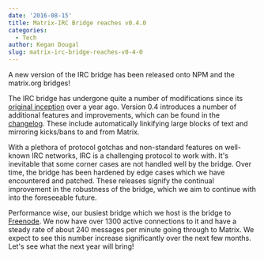 ```yaml
---
date: '2016-08-15'
title: Matrix-IRC Bridge reaches v0.4.0
categories:
  - Tech
author: Kegan Dougal
slug: matrix-irc-bridge-reaches-v0-4-0
---
```


A new version of the IRC bridge has been released onto NPM and the matrix.org bridges!

The IRC bridge has undergone quite a number of modifications since its <a href="https://matrix.org/blog/2015/04/22/matrix-irc-application-service/">original inception</a> over a year ago. Version 0.4 introduces a number of additional features and improvements, which can be found in the <a href="https://github.com/matrix-org/matrix-appservice-irc/blob/master/CHANGELOG.md">changelog</a>. These include automatically linkifying large blocks of text and mirroring kicks/bans to and from Matrix.

With a plethora of protocol gotchas and non-standard features on well-known IRC networks, IRC is a challenging protocol to work with. It's inevitable that some corner cases are not handled well by the bridge. Over time, the bridge has been hardened by edge cases which we have encountered and patched. These releases signify the continual improvement in the robustness of the bridge, which we aim to continue with into the foreseeable future.

Performance wise, our busiest bridge which we host is the bridge to <a href="http://freenode.net/">Freenode</a>. We now have over 1300 active connections to it and have a steady rate of about 240 messages per minute going through to Matrix. We expect to see this number increase significantly over the next few months. Let's see what the next year will bring!